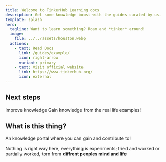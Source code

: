 ```yaml
---
title: Welcome to TinkerHub Learning docs
description: Get some knowledge boost with the guides curated by us.
template: splash
hero:
  tagline: Want to learn something? Roam and *tinker* around!
  image:
    file: ../../assets/houston.webp
  actions:
    - text: Read Docs
      link: /guides/example/
      icon: right-arrow
      variant: primary
    - text: Visit official website
      link: https://www.tinkerhub.org/
      icon: external
---
```



## Next steps

<CardGrid stagger>
	<Card title="Read these knowledge pools" icon="pencil">
	 	Improve knowledge
	</Card>
	<Card title="Learn new things" icon="add-document">
		Gain knowledge from the real life examples!
	</Card>
	
</CardGrid>

## What is this thing?

An knowledge portal where you can gain and contribute to!

Nothing is right way here, everything is experiments; tried and worked or partially worked, torn from **diffrent peoples mind and life**